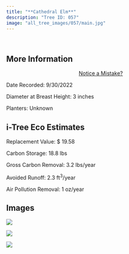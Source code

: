 ```yaml
---
title: "**Cathedral Elm**"
description: "Tree ID: 057"
image: "all_tree_images/057/main.jpg"
---
```


<br>

## **More Information**
::: column-margin
<center><a class="button" href="https://forms.gle/W6f5nwYxrM33hF4f7">Notice a Mistake?</a></center>
:::


Date Recorded:  9/30/2022

Diameter at Breast Height:  3  inches

Planters:  Unknown

## **i-Tree Eco Estimates**


 Replacement Value: $ 19.58

 Carbon Storage:  18.8  lbs

 Gross Carbon Removal:  3.2  lbs/year

 Avoided Runoff:  2.3  ft<sup>3</sup>/year

 Air Pollution Removal:  1  oz/year

## **Images**


 ![](all_tree_images/057/IMG_6524.jpg)

 ![](all_tree_images/057/IMG_6525.jpg)

 ![](all_tree_images/057/main.jpg)
